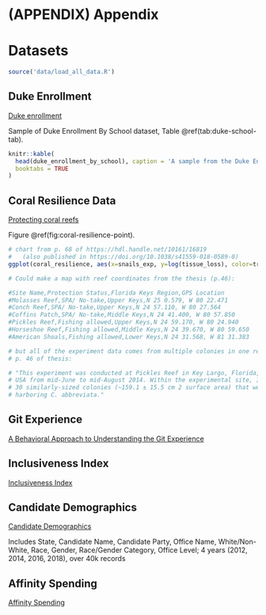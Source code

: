 \cleardoublepage 

# (APPENDIX) Appendix {-}

# Datasets

```r

source('data/load_all_data.R')

```

## Duke Enrollment {-}

[Duke enrollment](https://doi.org/10.7924/r4db82p1j)

Sample of Duke Enrollment By School dataset, Table \@ref(tab:duke-school-tab).

```r

knitr::kable(
  head(duke_enrollment_by_school), caption = 'A sample from the Duke Enrollment By School dataset.',
  booktabs = TRUE
)

```



## Coral Resilience Data {-}

[Protecting coral reefs](https://doi.org/10.7924/G8348HFP)

Figure \@ref(fig:coral-resilience-point).

```r

# chart from p. 68 of https://hdl.handle.net/10161/16819 
#   (also published in https://doi.org/10.1038/s41559-018-0589-0)
ggplot(coral_resilience, aes(x=snails_exp, y=log(tissue_loss), color=treatment)) + geom_point()
```

```r
# Could make a map with reef coordinates from the thesis (p.46):

#Site Name,Protection Status,Florida Keys Region,GPS Location
#Molasses Reef,SPA/ No-take,Upper Keys,N 25 0.579, W 80 22.471
#Conch Reef,SPA/ No-take,Upper Keys,N 24 57.110, W 80 27.564
#Coffins Patch,SPA/ No-take,Middle Keys,N 24 41.400, W 80 57.850
#Pickles Reef,Fishing allowed,Upper Keys,N 24 59.170, W 80 24.940
#Horseshoe Reef,Fishing allowed,Middle Keys,N 24 39.670, W 80 59.650
#American Shoals,Fishing allowed,Lower Keys,N 24 31.568, W 81 31.383

# but all of the experiment data comes from multiple colonies in one reef.
# p. 46 of thesis:

# "This experiment was conducted at Pickles Reef in Key Largo, Florida,
# USA from mid-June to mid-August 2014. Within the experimental site, I selected 
# 30 similarly-sized colonies (~159.1 ± 15.5 cm 2 surface area) that were already 
# harboring C. abbreviata."

```

## Git Experience {-}

[A Behavioral Approach to Understanding the Git Experience](https://osf.io/57tb8/)


## Inclusiveness Index {-}

[Inclusiveness Index](https://belonging.berkeley.edu/inclusivenessindex/data-and-resources)

## Candidate Demographics {-}

[Candidate Demographics](https://wholeads.us/research/rising-tide-ballot-demographics/)

Includes State, Candidate Name, Candidate Party, Office Name, White/Non-White, Race, Gender, Race/Gender Category, Office Level; 4 years (2012, 2014, 2016, 2018), over 40k records

## Affinity Spending {-}

[Affinity Spending](https://github.com/OpportunityInsights/EconomicTracker)


